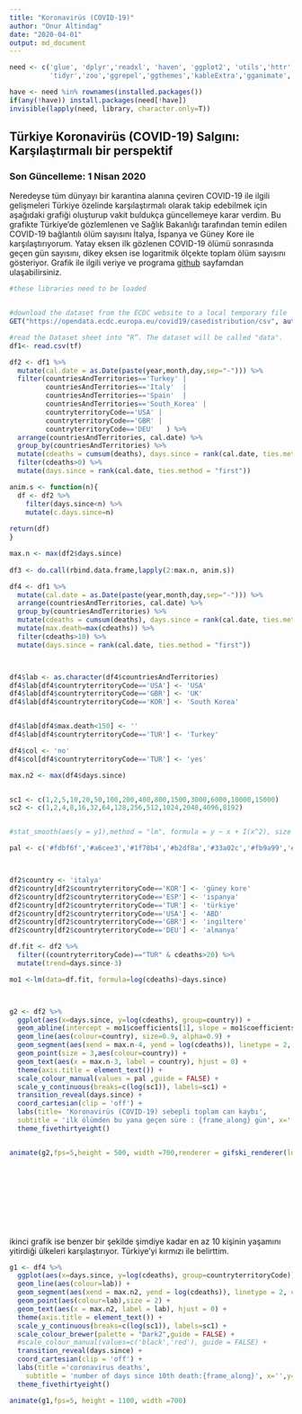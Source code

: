 ```yaml
---
title: "Koronavirüs (COVID-19)"
author: "Onur Altindag"
date: "2020-04-01"
output: md_document
---
```


```r
need <- c('glue', 'dplyr','readxl', 'haven', 'ggplot2', 'utils','httr', 
          'tidyr','zoo','ggrepel','ggthemes','kableExtra','gganimate','ftplottools')

have <- need %in% rownames(installed.packages()) 
if(any(!have)) install.packages(need[!have]) 
invisible(lapply(need, library, character.only=T)) 
```

## Türkiye Koronavirüs (COVID-19) Salgını: Karşılaştırmalı bir perspektif

### Son Güncelleme: 1 Nisan 2020 

Neredeyse tüm dünyayı bir karantina alanına çeviren COVID-19 ile ilgili gelişmeleri Türkiye özelinde  karşılaştırmalı olarak takip edebilmek için aşağıdaki grafiği oluşturup vakit buldukça güncellemeye karar verdim. Bu grafikte Türkiye'de gözlemlenen ve Sağlık Bakanlığı tarafından temin edilen COVID-19 bağlantılı ölüm sayısını İtalya, İspanya ve Güney Kore ile karşılaştırıyorum.  Yatay eksen ilk gözlenen COVID-19 ölümü sonrasında geçen gün sayısını, dikey eksen ise logaritmik ölçekte toplam ölüm sayısını gösteriyor. Grafik ile ilgili veriye ve programa [github](https://github.com/ronuraltindag/personalweb/tree/master/content/posts) sayfamdan ulaşabilirsiniz.      



```r

#these libraries need to be loaded


#download the dataset from the ECDC website to a local temporary file
GET("https://opendata.ecdc.europa.eu/covid19/casedistribution/csv", authenticate(":", ":", type="ntlm"), write_disk(tf <- tempfile(fileext = ".csv")))

#read the Dataset sheet into “R”. The dataset will be called "data".
df1<- read.csv(tf)

df2 <- df1 %>%
  mutate(cal.date = as.Date(paste(year,month,day,sep="-"))) %>%
  filter(countriesAndTerritories=='Turkey' | 
         countriesAndTerritories=='Italy'  | 
         countriesAndTerritories=='Spain'  |
         countriesAndTerritories=='South_Korea' | 
         countryterritoryCode=='USA' | 
         countryterritoryCode=='GBR' | 
         countryterritoryCode=='DEU'   ) %>%
  arrange(countriesAndTerritories, cal.date) %>%
  group_by(countriesAndTerritories) %>%
  mutate(cdeaths = cumsum(deaths), days.since = rank(cal.date, ties.method = "first")) %>%
  filter(cdeaths>0) %>%
  mutate(days.since = rank(cal.date, ties.method = "first")) 

anim.s <- function(n){
  df <- df2 %>%
    filter(days.since<n) %>%
    mutate(c.days.since=n)
  
return(df)    
} 

max.n <- max(df2$days.since)
  
df3 <- do.call(rbind.data.frame,lapply(2:max.n, anim.s)) 

df4 <- df1 %>%
  mutate(cal.date = as.Date(paste(year,month,day,sep="-"))) %>%
  arrange(countriesAndTerritories, cal.date) %>%
  group_by(countriesAndTerritories) %>%
  mutate(cdeaths = cumsum(deaths), days.since = rank(cal.date, ties.method = "first")) %>%
  mutate(max.death=max(cdeaths)) %>%
  filter(cdeaths>10) %>%
  mutate(days.since = rank(cal.date, ties.method = "first")) 



df4$lab <- as.character(df4$countriesAndTerritories)
df4$lab[df4$countryterritoryCode=='USA'] <- 'USA'
df4$lab[df4$countryterritoryCode=='GBR'] <- 'UK'
df4$lab[df4$countryterritoryCode=='KOR'] <- 'South Korea'


df4$lab[df4$max.death<150] <- ''
df4$lab[df4$countryterritoryCode=='TUR'] <- 'Turkey'

df4$col <- 'no'
df4$col[df4$countryterritoryCode=='TUR'] <- 'yes'

max.n2 <- max(df4$days.since)



```

```r





sc1 <- c(1,2,5,10,20,50,100,200,400,800,1500,3000,6000,10000,15000)
sc2 <- c(1,2,4,8,16,32,64,128,256,512,1024,2048,4096,8192)


#stat_smooth(aes(y = y1),method = "lm", formula = y ~ x + I(x^2), size = 1)

pal <- c('#fdbf6f','#a6cee3','#1f78b4','#b2df8a','#33a02c','#fb9a99','#e31a1c')



df2$country <- 'italya'
df2$country[df2$countryterritoryCode=='KOR'] <- 'güney kore'
df2$country[df2$countryterritoryCode=='ESP'] <- 'ispanya'
df2$country[df2$countryterritoryCode=='TUR'] <- 'türkiye'
df2$country[df2$countryterritoryCode=='USA'] <- 'ABD'
df2$country[df2$countryterritoryCode=='GBR'] <- 'ingiltere'
df2$country[df2$countryterritoryCode=='DEU'] <- 'almanya'

df.fit <- df2 %>%
  filter((countryterritoryCode)=="TUR" & cdeaths>20) %>%
  mutate(trend=days.since-3)

mo1 <-lm(data=df.fit, formula=log(cdeaths)~days.since)



g2 <- df2 %>% 
  ggplot(aes(x=days.since, y=log(cdeaths), group=country)) + 
  geom_abline(intercept = mo1$coefficients[1], slope = mo1$coefficients[2], colour='grey', linetype=2, size=2) +
  geom_line(aes(colour=country), size=0.9, alpha=0.9) + 
  geom_segment(aes(xend = max.n-4, yend = log(cdeaths)), linetype = 2, colour = 'grey') + 
  geom_point(size = 3,aes(colour=country)) + 
  geom_text(aes(x = max.n-3, label = country), hjust = 0) + 
  theme(axis.title = element_text()) + 
  scale_colour_manual(values = pal ,guide = FALSE) + 
  scale_y_continuous(breaks=c(log(sc1)), labels=sc1) +
  transition_reveal(days.since) + 
  coord_cartesian(clip = 'off') +
  labs(title= 'Koronavirüs (COVID-19) sebepli toplam can kaybı', 
  subtitle = 'ilk ölümden bu yana geçen süre : {frame_along} gün', x='',y='') +
  theme_fivethirtyeight() 


animate(g2,fps=5,height = 500, width =700,renderer = gifski_renderer(loop = F))







  



```

ikinci grafik ise benzer bir şekilde şimdiye kadar en az 10 kişinin yaşamını yitirdiği ülkeleri karşılaştırıyor. Türkiye'yi kırmızı ile belirttim.  

```r
g1 <- df4 %>% 
  ggplot(aes(x=days.since, y=log(cdeaths), group=countryterritoryCode)) + 
  geom_line(aes(colour=lab)) + 
  geom_segment(aes(xend = max.n2, yend = log(cdeaths)), linetype = 2, colour = 'grey') + 
  geom_point(aes(colour=lab),size = 2) + 
  geom_text(aes(x = max.n2, label = lab), hjust = 0) + 
  theme(axis.title = element_text()) + 
  scale_y_continuous(breaks=c(log(sc1)), labels=sc1) +
  scale_colour_brewer(palette = "Dark2",guide = FALSE) + 
  #scale_colour_manual(values=c('black','red'), guide = FALSE) +
  transition_reveal(days.since) + 
  coord_cartesian(clip = 'off') +
  labs(title ='coronavirus deaths',  
    subtitle = 'number of days since 10th death:{frame_along}', x='',y=' ') +
  theme_fivethirtyeight()

animate(g1,fps=5, height = 1100, width =700)

```

